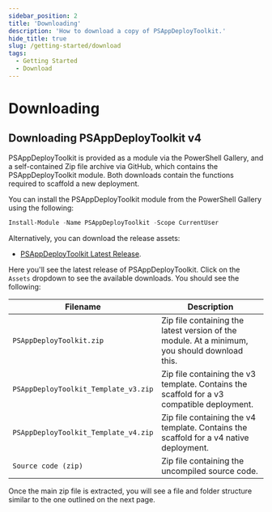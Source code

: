 ```yaml
---
sidebar_position: 2
title: 'Downloading'
description: 'How to download a copy of PSAppDeployToolkit.'
hide_title: true
slug: /getting-started/download
tags:
  - Getting Started
  - Download
---
```


# Downloading

## Downloading PSAppDeployToolkit v4

PSAppDeployToolkit is provided as a module via the PowerShell Gallery, and a self-contained Zip file archive via GitHub, which contains the PSAppDeployToolkit module. Both downloads contain the functions required to scaffold a new deployment.

You can install the PSAppDeployToolkit module from the PowerShell Gallery using the following:

```powershell
Install-Module -Name PSAppDeployToolkit -Scope CurrentUser
```

Alternatively, you can download the release assets:

- [PSAppDeployToolkit Latest Release](https://github.com/PSAppDeployToolkit/PSAppDeployToolkit/releases/latest).

Here you'll see the latest release of PSAppDeployToolkit. Click on the `Assets` dropdown to see the available downloads. You should see the following:

| Filename  | Description  |
|---|---|
| `PSAppDeployToolkit.zip`  | Zip file containing the latest version of the module. At a minimum, you should download this. |
| `PSAppDeployToolkit_Template_v3.zip` | Zip file containing the v3 template. Contains the scaffold for a v3 compatible deployment. |
| `PSAppDeployToolkit_Template_v4.zip` | Zip file containing the v4 template. Contains the scaffold for a v4 native deployment. |
| `Source code (zip)` | Zip file containing the uncompiled source code. |

Once the main zip file is extracted, you will see a file and folder structure similar to the one outlined on the next page.
